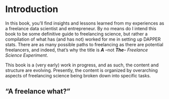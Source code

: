 # Introduction {#intro}

In this book, you'll find insights and lessons learned from my experiences as a freelance data scientist and entrepreneur. 
By no means do I intend this book to be some definitive guide to freelancing science,
but rather a compilation of what has (and has not) worked for me in setting up DAPPER stats.
There are as many possible paths to freelancing as there are potential freelancers,
and indeed, that's why the title is ***A*** --not ***The***-- *Freelance Science Experiment*.

This book is a (very early) work in progress, and as such, the content and structure are evolving.
Presently, the content is organized by overarching aspects of freelancing science being broken down into specific tasks.

## "A freelance what?"

